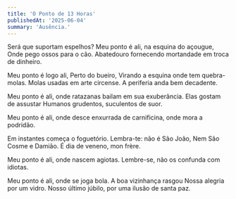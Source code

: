 ```yaml
---
title: 'O Ponto de 13 Horas'
publishedAt: '2025-06-04'
summary: 'Ausência.'
---
```


Será que suportam espelhos?
Meu ponto é ali, na esquina do açougue,
Onde pego ossos para o cão.
Abatedouro fornecendo mortandade em troca de dinheiro.

Meu ponto é logo ali,
Perto do bueiro,
Virando a esquina onde tem quebra-molas.
Molas usadas em arte circense. A periferia anda bem decadente.

Meu ponto é ali, onde ratazanas bailam em sua exuberância.
Elas gostam de assustar
Humanos grudentos, suculentos de suor.

Meu ponto é ali, onde desce enxurrada de carnificina, onde mora a podridão.

Em instantes começa o foguetório. Lembra-te: não é São João,
Nem São Cosme e Damião. É dia de veneno, mon frère.

Meu ponto é ali, onde nascem agiotas. Lembre-se, não os confunda com idiotas.

Meu ponto é ali, onde se joga bola.
A boa vizinhança rasgou
Nossa alegria por um vidro.
Nosso último júbilo, por uma ilusão de santa paz.